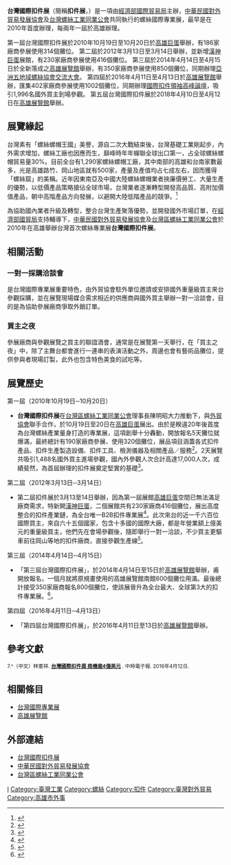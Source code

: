 {{Infobox Exhibition
| Name = 台灣國際扣件展
| Enname = [[Taiwan_International_Fastener_Show|Taiwan International Fastener Show]]
| First = 2010年10月19日—10月20日
| Organization = [[經濟部國際貿易局|經濟部國際貿易局]]
| Asst= [[中華民國對外貿易發展協會|中華民國對外貿易發展協會]]<br />[[台灣螺絲工業同業公會|台灣螺絲工業同業公會]]
| Place = [[高雄展覽館|高雄展覽館]]
| Nature = B2B專業展覽
| Content= 各式扣件成品<br />生產及製造設備<br />檢測儀器<br />鋼材原料<br />模具<br />手工具<br />代理及貿易服務
| Latest = 2018年4月10日至4月12日
| Web = http://www.fastenertaiwan.com.tw/
}}
'''台灣國際扣件展'''（簡稱'''扣件展'''，{{lang-en|[[Taiwan_International_Fastener_Show|Taiwan International Fastener Show]]}}）是一項由[[經濟部國際貿易局|經濟部國際貿易局]]主辦，[[中華民國對外貿易發展協會|中華民國對外貿易發展協會]]及[[台灣螺絲工業同業公會|台灣螺絲工業同業公會]]共同執行的螺絲國際專業展，最早是在2010年首度辦理，每兩年一屆於高雄辦理。

第一屆台灣國際扣件展於2010年10月19日至10月20日於[[高雄巨蛋|高雄巨蛋]]舉辦，有186家廠商參展使用314個攤位。
第二屆於2012年3月13日至3月14日舉辦，並新增[[漢神巨蛋|漢神巨蛋]]展館，有230家廠商參展使用416個攤位。
第三屆於2014年4月14日至4月15日於全新落成之[[高雄展覽館|高雄展覽館]]舉辦，有350家廠商參展使用850個攤位，同期辦理[[亞洲五地域螺絲協會交流大會|亞洲五地域螺絲協會交流大會]]。
第四屆於2016年4月11日至4月13日於[[高雄展覽館|高雄展覽館]]舉辦，匯集402家廠商參展使用1002個攤位，同期辦理[[國際扣件領袖高峰論壇|國際扣件領袖高峰論壇]]，吸引1,996名國外買主到場參觀。
第五屆台灣國際扣件展於2018年4月10日至4月12日在[[高雄展覽館|高雄展覽館]]舉辦。

==展覽緣起==

台灣素有「螺絲螺帽王國」美譽，源自二次大戰結束後，台灣基礎工業剛起步，內外需求增加，螺絲工廠也因應而生，巔峰時年年蟬聯全球出口第一，占全球螺絲螺帽貿易量30%。目前全台有1,290家螺絲螺帽工廠，其中南部的高雄和台南家數最多，光是高雄路竹、岡山地區就有500家，產量及產值均占七成左右，因而獲得「螺絲窟」的美稱。近年因東南亞及中國大陸螺絲螺帽業者挾廉價勞工、大量生產的優勢，以低價產品策略搶佔全球市場，台灣業者逐漸轉型開發高品質、高附加價值產品，朝中高階產品方向發展，以避開大陸低階產品的競爭。<ref>{{zh}}{{cite news|title=台灣產業聚落(I)|publisher=中華民國對外貿易發展協會|date=2009年6月}}</ref>

為協助國內業者升級及轉型，整合台灣生產聚落優勢，並開發國外市場訂單，在[[經濟部國貿局|經濟部國貿局]]支持輔導下，[[中華民國對外貿易發展協會|中華民國對外貿易發展協會]]及[[台灣區螺絲工業同業公會|台灣區螺絲工業同業公會]]於2010年在高雄舉辦台灣首次螺絲專業展'''台灣國際扣件展'''。

==相關活動==
===一對一採購洽談會===
是台灣國際專業展重要特色，由外貿協會駐外單位邀請或安排國外重量級買主來台參觀採購，並在展覽現場媒合需求相近的供應商與國外買主舉辦一對一洽談會，目的是為協助參展廠商爭取外銷訂單。

===買主之夜===
參展廠商與參觀展覽之買主的聯誼酒會，通常是在展覽第一天舉行，在「買主之夜」中，除了主舞台都會進行一連串的表演活動之外，周邊也會有藝術品攤位，提供參與者現場訂製，此外也包含特色美食的試吃等。

==展覽歷史==
;第一屆（2010年10月19日─10月20日）
* '''台灣國際扣件展'''在[[台灣區螺絲工業同業公會|台灣區螺絲工業同業公會]]理事長陳明昭大力推動下，與[[外貿協會|外貿協會]]聯手合作，於10月19日至20日在[[高雄巨蛋|高雄巨蛋]]展出。由於是睽違20年後首度為台灣螺絲產業量身打造的專業展，這項創舉十分轟動，開放報名5天攤位就爆滿，最終總計有190家廠商參展、使用320個攤位，展品項目涵蓋各式扣件產品、扣件生產製造設備、扣件工具、檢測儀器及相關產品／服務<ref>{{zh}}{{cite news|author=周韶華|url=http://reader.chinatimes.com/forum_79106.html|title=台灣國際扣件展 盛況空前扣件業盛會 高雄登場 睽違20多年，19日、20日在高雄巨蛋盛大展出，期擴大國際市場。|publisher=工商時報|date=2010年10月18日}}{{dead link|date=2017年12月 |bot=InternetArchiveBot |fix-attempted=yes }}</ref>。2天展覽共吸引1,488名國外買主進場參觀，國內外參觀人次合計高達17,000人次，成績斐然，為首屆辦理的扣件展奠定堅實的基礎<ref>{{zh}}{{cite news|url=http://www.cna.com.tw/postwrite/Detail/69490.aspx|title=2010年「台灣國際扣件展」圓滿閉幕 參展廠商及買主高度肯定 成功促成2億美元商機|publisher=中央社|date=2010年10月21日|accessdate=2013年9月10日|archive-date=2020年5月1日|archive-url=https://web.archive.org/web/20200501200831/https://www.cna.com.tw/postwrite/Detail/69490.aspx|dead-url=no}}</ref>。

;第二屆（2012年3月13日─3月14日）
* 第二屆扣件展於3月13至14日舉辦，因為第一屆展館[[高雄巨蛋|高雄巨蛋]]空間已無法滿足廠商需求，特新開[[漢神巨蛋|漢神巨蛋]]，二個展館共有230家廠商416個攤位，展出高度整合的扣件產業鏈，為全台唯一B2B扣件專業展<ref>{{zh}}{{cite news|author=李炎奇|url=http://edn.udn.com/article/view.jsp?aid=481487|title=2012台灣國際扣件展 3/13高雄登場|publisher=經濟日報|date=2012年2月20日|access-date=2013年9月10日|archive-url=https://web.archive.org/web/20160305015624/http://edn.udn.com/article/view.jsp?aid=481487|archive-date=2016年3月5日|dead-url=yes}}</ref>。此次來台的近一千六百位國際買主，來自六十五個國家，包含十多國的國際大廠，都是年營業額上億美元的重量級買主，他們先在會場參觀後，隨即舉行一對一洽談，不少買主更驅車前往岡山等地的扣件廠商，直接參觀生產線<ref>{{zh}}{{cite news|author=葛祐豪|url=http://www.libertytimes.com.tw/2012/new/mar/15/today-south10.htm|title=國際扣件展 2天成交60億元|publisher=自由時報|date=2012年3月15日|deadurl=yes|archiveurl=https://web.archive.org/web/20120318202806/http://www.libertytimes.com.tw/2012/new/mar/15/today-south10.htm|archivedate=2012年3月18日|accessdate=2013年9月10日}}</ref>。

;第三屆（2014年4月14日─4月15日）
*「第三屆台灣國際扣件展」，於2014年4月14日至15日於[[高雄展覽館|高雄展覽館]]舉辦，甫開放報名，一個月就將原規畫使用的高雄展覽館南館600個攤位用滿。最後總計接受350家廠商報名800個攤位，使該展晉升為全台最大、全球第3大的扣件專業展。<ref>{{zh}}{{cite news|author=張佩芬|url=http://news.chinatimes.com/domestic/11050613/122013062500375.html|title=台灣國際扣件展 盛況空前|publisher=工商時報|date=2013年6月25日|deadurl=yes|archiveurl=https://web.archive.org/web/20140103163949/http://news.chinatimes.com/domestic/11050613/122013062500375.html|archivedate=2014年1月3日|accessdate=2013年9月9日}}</ref>。

;第四屆（2016年4月11日─4月13日）
*「第四屆台灣國際扣件展」，於2016年4月11日至13日於[[高雄展覽館|高雄展覽館]]舉辦。

== 參考文獻 ==
{{Reflist}}    <small>     7.^（中文）林憲祥. [http://www.chinatimes.com/newspapers/20160412000137-260204 '''台灣國際扣件展 商機逾4億美元'''] {{Wayback|url=http://www.chinatimes.com/newspapers/20160412000137-260204 |date=20200501200848 }}. 中時電子報. 2016年4月12日.  </small>

==相關條目==
*[[台灣國際專業展|台灣國際專業展]]
*[[高雄展覽館|高雄展覽館]]

==外部連結==
*[http://www.fastenertaiwan.com.tw/ 台灣國際扣件展] {{Wayback|url=http://www.fastenertaiwan.com.tw/ |date=20201101201959 }}{{en}}{{zh-tw}}
*[http://www.taitra.org.tw/ 中華民國對外貿易發展協會]{{Wayback|url=http://www.taitra.org.tw/ |date=20070110145017 }}{{en}}{{zh-tw}}
*[https://web.archive.org/web/20131006134238/http://www.fasteners.org.tw/ 台灣區螺絲工業同業公會]{{en}}{{zh-tw}}

[[Category:台灣國際專業展|I]]
[[Category:臺灣工業|Category:臺灣工業]]
[[Category:螺絲|Category:螺絲]]
[[Category:扣件|Category:扣件]]
[[Category:臺灣對外貿易|Category:臺灣對外貿易]]
[[Category:高雄市外事|Category:高雄市外事]]